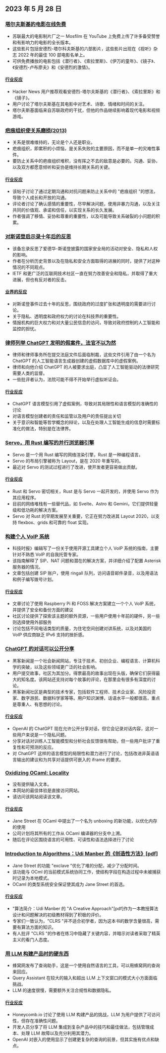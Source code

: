 

<CallToAction />

<Steps>

## 2023 年 5 月 28 日

### [塔尔夫斯基的电影在线免费](https://kottke.org/23/05/watch-tarkovskys-best-films-online-for-free)

- 苏联最大的电影制片厂之一 Mosfilm 在 YouTube 上免费上传了许多备受赞誉和有影响力的电影的全长版本。
- 这些影片包括安德烈-塔尔科夫斯基的六部影片，这些影片出现在《视听》杂志 2022 年的最佳 100 部电影名单上。
- 可供免费播放的电影包括《潜行者》、《索拉里斯》、《伊万的童年》、《镜子》、《安德烈-卢布廖夫》和《安德烈的激情》。

#### [行业反应](http://news.ycombinator.com/item?id=36096652)

- Hacker News 用户推荐观看安德烈-塔尔夫斯基的《潜行者》、《索拉里斯》和《镜子》。
- 用户讨论了塔尔夫斯基在其电影中对艺术、诗歌、情绪和时间的关注。
- 塔尔夫斯基面临来自苏联政府的干扰，但他的作品继续影响着现代电影和视频游戏。

### [疤痕组织使关系磨损(2013)](https://gist.github.com/gtallen1187/27a585fcf36d6e657db2)

- 关系是很难维持的，无论是个人还是职业。
- 疤痕组织，即累积的小烦恼，是关系失败的主要原因，而不是单一的灾难性事件。
- 要防止关系中的疤痕组织堆积，没有挥之不去的敌意是必要的。沟通、妥协，以及双方都愿意倾听和妥协是维持长期关系的关键。

#### [行业反应](http://news.ycombinator.com/item?id=36093954)

- 该帖子讨论了通过定期沟通和对抗问题来防止关系中的 "疤痕组织 "的想法，导致个人成长和开放的沟通。
- 评论者讨论了确认感情的重要性，尽早解决问题，使用非暴力沟通，以及关注共同的价值观、承诺和信任，以实现关系的长久发展。
- 作者强调了移情、妥协和尊重的重要性，以及可能导致关系破裂的小问题的积累。

### [对斯诺登启示录十年后的反思](https://www.ietf.org/archive/id/draft-farrell-tenyearsafter-00.html)

- 该备忘录反思了爱德华-斯诺登披露的国家安全局的活动对安全、隐私和人权的影响。
- 作者在分析历史背景以及在隐私和安全方面取得的进展的同时，提供了对这种情况的不同观点。
- IETF 和更广泛的互联网技术社区一直在努力改善安全和隐私，并取得了重大进展，但也有反对者的反击。

#### [业界的反应](http://news.ycombinator.com/item?id=36097082)

- 对斯诺登事件过去十年的反思，围绕政府的过度扩张和透明度的需要进行讨论。
- 关于隐私、透明度和政府权力的讨论在科技界的重要性。
- 情报机构的巨大权力和对大量公民信息的访问，导致对政府控制的人工智能和监控的担忧。

### [律师列举 ChatGPT 发明的假案件，法官不以为然](https://simonwillison.net/2023/May/27/lawyer-chatgpt/)

- 律师和律师事务所在提交法庭文件后面临制裁，这些文件引用了由一个名为 ChatGPT 的人工智能语言生成器创建的虚假数据库中的虚假案例。
- 律师和向他介绍 ChatGPT 的人被要求出庭，凸显了人工智能驱动的法律研究需要人类的监督。
- 一些批评者认为，法院可能不得不开始举行虚拟听证会。

#### [行业反应](http://news.ycombinator.com/item?id=36097900)

- ChatGPT 语言模型引用了虚假案例，导致对其局限性和语言模型的准确性的讨论
- 对语言模型创建者的责任和监管以及用户的责任提出关切
- 关于意识和智能等哲学概念的辩论，以及在处理人工智能生成的信息时需要标准化的做法，特别是在法律界。

### [Servo，用 Rust 编写的并行浏览器引擎](https://servo.org/)

- Servo 是一个用 Rust 编写的网络渲染引擎，Rust 是一种编程语言。
- Servo 的布局引擎被称为 Layout，是在 2020 年重写的。
- 最近对 Servo 的测试过程进行了改进，使开发者更容易做出贡献。

#### [行业反应](http://news.ycombinator.com/item?id=36092852)

- Rust 和 Servo 密切相关，Rust 是与 Servo 一起开发的，并使用 Servo 作为其应用程序。
- 目前的网络堆栈有一些替代品，如 Svelte、Astro 和 Gemini，它们提供轻量级和低功耗的解决方案。
- Servo 对 Rust 的早期发展至关重要，它正在努力改进其 Layout 2020，以支持 flexbox、grids 和可靠的 float 实现。

### [构建个人 VoIP 系统](https://www.sacredheartsc.com/blog/building-a-personal-voip-system/)

- 科技时报》编辑写了一份关于使用开源工具建立个人 VoIP 系统的指南，主要针对不熟悉 VoIP 的自我托管专家。
- 该指南解释了 SIP、NAT 问题和潜在的解决方案，并详细介绍了配置 Asterisk 服务器的情况。
- 文章包括创建 SIP 账户，使用 ringall 队列，访问语音邮件录音，以及用语法和例子编写拨号计划。

#### [行业反应](http://news.ycombinator.com/item?id=36092718)

- 文章讨论了使用 Raspberry Pi 和 FOSS 解决方案建立一个个人 VoIP 系统，并提供了安全和备份方面的建议
- 社区讨论提供了探索该主题的额外资源，一些用户使用十年前的硬件，另一些则选择使用外部服务
- 讨论包括不同电话类型的质量，为住宅空间创建对讲系统，以及对美国的 VoIP 供应商缺乏 IPv6 支持的挫折感。

### [ChatGPT 的对话可以公开分享](https://chat.openai.com/share/66169853-d00a-4b05-abce-8f82c6d8c868)

- 黑客新闻是一个社会新闻网站，专注于技术、初创企业、编程语言、计算机科学的突破，以及这些领域更广泛的社会影响。
- 用户提交故事，社区为其加分。得票最高的故事出现在头版，确保它们获得最大的知名度。该网站还支持对每个故事的评论，在那里会有很多有深度的讨论。
- 黑客新闻社区是典型的技术专家，包括软件工程师、技术企业家、风险投资家、数字游民、数据科学家等等。用户知识渊博，话语水平一般都很高，重点是尊重人、有思想的讨论。

#### [行业反应](http://news.ycombinator.com/item?id=36091388)

- OpenAI 的 ChatGPT 现在允许公开分享对话，但它会记录对话内容，这对一些用户来说是一个隐私问题。
- 分享对话对训练人工智能模型和分析社会反馈很有帮助，但一些用户批评了重复性和可预测的反应。
- 对 ChatGPT 这样的语言模型的局限性和潜力进行了讨论，包括改进非英语语言输出的建议和为共享对话提供可嵌入的 iframe 的要求。

### [Oxidizing OCaml: Locality](https://blog.janestreet.com/oxidizing-ocaml-locality/)

- 没有提供输入文本。
- 本网站的最佳体验是直接访问网站。
- 请访问该网站阅读该文章。

#### [行业反应](http://news.ycombinator.com/item?id=36094799)

- Jane Street 在 OCaml 中提出了一个名为 unboxing 的新功能，以优化内存的使用
- 公司计划将其所有的工作从 OCaml 编译器的分支中上溯。
- 随后在评论区围绕语言的可用性、可读性和语法选择进行了讨论

### [Introduction to Algorithms：Udi Manber 的《创造性方法》[pdf]](https://doc.lagout.org/science/0_Computer%20Science/2_Algorithms/Introduction%20to%20Algorithms_%20A%20Creative%20Approach%20%5BManber%201989-01-11%5D.pdf)

- Jane Street 的功能 "exclave "优化了堆的分配，减少了分配时间。
- 该功能与 OCml 的当前模式系统协同工作，使结构字段在构造过程中未被捕获时记录为本地模式。
- OCaml 的类型系统安全保证使其成为 Jane Street 的首选。

#### [行业反应](http://news.ycombinator.com/item?id=36096305)

- "算法简介：Udi Manber 的 "A Creative Approach"[pdf]作为一本教授算法设计和问题解决的初级教材得到了积极的评价。
- 专家们一致认为，"CLRS "并不适合初学者，因为这本书的数学含量很高，需要有算法方面的知识。
- 有人批评 "CLRS "的作者在练习中隐藏了关键内容，并暗示对读者采取了精英主义的看门人态度。

### [用 LLM 构建产品时的硬东西](https://www.honeycomb.io/blog/hard-stuff-nobody-talks-about-llm)

- 蜂窝网发布了查询助手，这是一个使用自然语言的工具，可以用蜂窝网的查询来回应。
- Query Assistant 在较大的输入和超出 LLM 上下文窗口的模式大小方面面临挑战。
- LLM 的速度很慢，需要额外关注合规性和数据隐私。

#### [行业反应](http://news.ycombinator.com/item?id=36096811)

- Honeycomb.io 讨论了使用 LLM 构建产品的挑战，LLM 为用户提供了可访问性，但存在准确性问题。
- 开发人员分享了将 LLM 集成到复杂产品中的技巧和最佳做法，包括管理成本、处理 LLM 故障以及充分利用其潜力。
- OpenAI 对嵌入的使用显示了创建更复杂的查询的前景，但其实施有优点和缺点。

</Steps>

